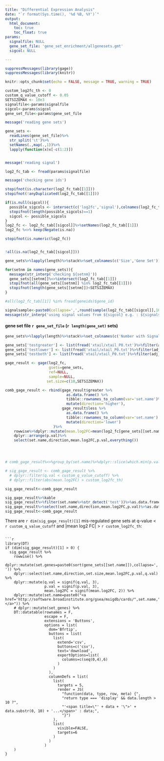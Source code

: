 ```yaml
---
title: "Differential Expression Analysis"
date: "`r format(Sys.time(), '%d %B, %Y')`"
output:
  html_document:
    toc: true
    toc_float: true
params:
  signalfile: NULL
  gene_set_file: 'gene_set_enrichment/allgenesets.gmt'
  sigcol: NULL

---
```


```r
suppressMessages(library(gage))
suppressMessages(library(knitr))

knitr::opts_chunk$set(echo = FALSE, message = TRUE, warning = TRUE)

custom_log2fc_th <- 0
custom_q_value_cutoff <- 0.05
SETSIZEMAX <- 10e3
signalfile<-params$signalfile
sigcol<-params$sigcol
gene_set_file<-params$gene_set_file

```


```r

message('reading gene sets')

gene_sets <- 
  readLines(gene_set_file)%>%
  str_split('\t')%>%
  setNames(.,map(.,1))%>%
  lapply(function(x)x[-c(1:2)])


message('reading signal')

log2_fc_tab <- fread(params$signalfile)

message('checking gene ids')

stopifnot(is.character(log2_fc_tab[[1]]))
stopifnot(!anyDuplicated(log2_fc_tab[[1]]))

if(is.null(sigcol)){
  possible_sigcols <- intersect(c('log2fc','signal'),colnames(log2_fc_tab))
  stopifnot(length(possible_sigcols)==1)
  sigcol <- possible_sigcols
}
log2_fc <- log2_fc_tab[[sigcol]]%>%setNames(log2_fc_tab[[1]])
log2_fc %<>% keep(Negate(is.na))

stopifnot(is.numeric(log2_fc))


!all(is.na(log2_fc_tab[[sigcol]]))

gene_sets%>%lapply(length)%>%stack%>%set_colnames(c('Size','Gene Set'))%>%kable

for(setnm in names(gene_sets)){
  message(str_interp('checking ${setnm}'))
  gene_sets[[setnm]]%<>%intersect(log2_fc_tab[[1]])
  stopifnot(all(gene_sets[[setnm]] %in% log2_fc_tab[[1]]))
  stopifnot(length(gene_sets[[setnm]])<SETSIZEMAX)
}

#all(log2_fc_tab[[1]] %in% fread(geneids)$gene_id)

signalsample<-paste0(collapse=',',round(sample(log2_fc_tab[[sigcol]],10),2))
message(str_interp('using signal values from ${sigcol} e.g. : ${signalsample}'))

``` 


#### gene set file `r gene_set_file` (`r length(gene_set)` sets)

```r


gene_sets%>%lapply(length)%>%stack%>%set_colnames(c('Number with Signal','Gene Set'))%>%kable

gene_sets['testgreater'] <- list(fread('xtail/xtail_P0.txt')%>%filter(adj_p_value < 0.05,log2fc > 1)%>%.$feature_id)
gene_sets['testlower'] <- list(fread('xtail/xtail_P0.txt')%>%filter(adj_p_value < 0.05,log2fc < -1)%>%.$feature_id)
gene_sets['testboth'] <- list(fread('xtail/xtail_P0.txt')%>%filter(adj_p_value < 0.05)%>%.$feature_id)

gage_result <- gage(log2_fc, 
                    gsets=gene_sets, 
                    ref=NULL, 
                    sample=NULL,
                   set.size=c(10,SETSIZEMAX))

comb_gage_result <- rbind(gage_result$greater %>% 
                            as.data.frame() %>%
                            tibble::rownames_to_column(var='set.name')%>%
                            mutate(direction='higher'),
                          gage_result$less %>% 
                            as.data.frame() %>% 
                            tibble::rownames_to_column(var='set.name') %>%
                            mutate(direction='lower')
                      )%>% 
    rowwise%>%dplyr::mutate(mean.log2FC=mean(log2_fc[gene_sets[[set.name]]],na.rm=TRUE)) %>%
    dplyr::arrange(p.val)%>%
    select(set.name,direction,mean.log2FC,p.val,everything())




# comb_gage_result%<>%group_by(set.name)%>%dplyr::slice(which.min(p.val))

# sig_gage_result <- comb_gage_result %>%
  # dplyr::filter(q.val < custom_q_value_cutoff) %>%
  # dplyr::filter(abs(mean.log2FC) > custom_log2fc_th)

sig_gage_result<-comb_gage_result

sig_gage_result%>%kable
sig_gage_result%>%filter(set.name%>%str_detect('test'))%>%as.data.frame
sig_gage_result%>%select(set.name,direction,mean.log2FC,p.val)%>%as.data.frame%>%mutate(p.val<0.05)
sig_gage_result<-comb_gage_result

```






There are `r dim(sig_gage_result)[1]` mis-regulated gene sets at q-value < `r custom_q_value_cutoff` and |mean log2 FC| > `r custom_log2fc_th`:
```

```r
library(DT)
if (dim(sig_gage_result)[1] > 0) {
  sig_gage_result %>%
    rowwise() %>%
    dplyr::mutate(set.genes=paste0(sort(gene_sets[[set.name]]),collapse=', ')) %>%
    dplyr::select(set.name,direction,set.size,mean.log2FC,p.val,q.val) %>% 
    dplyr::mutate(q.val = signif(q.val, 3), 
                  p.val = signif(p.val, 3),
                  mean.log2FC = signif(mean.log2FC, 2)) %>% 
    dplyr::mutate(set.name=paste0("<a href='http://software.broadinstitute.org/gsea/msigdb/cards/",set.name,"'>",set.name,"</a>")) %>%
    # dplyr::mutate(set_genes) %>%
    DT::datatable(rownames = F, 
                  escape = F,
                  extensions = 'Buttons', 
                  options = list(
                    dom='Bfrtip',
                    buttons = list(
                      list(
                        extend='csv',
                        buttons=c('csv'),
                        text='download',
                        exportOptions=list(
                          columns=c(seq(0,4),6)
                        )
                      )
                    ),
                    columnDefs = list(
                      list(
                        targets = 5,
                        render = JS(
                          "function(data, type, row, meta) {",
                          "return type === 'display' && data.length > 10 ?",
                          "'<span title=\"' + data + '\">' + data.substr(0, 10) + '...</span>' : data;",
                          "}")
                      ),
                      list(
                        visible=FALSE,
                        targets=6
                      )
                    )
                  )
    )
}
```
